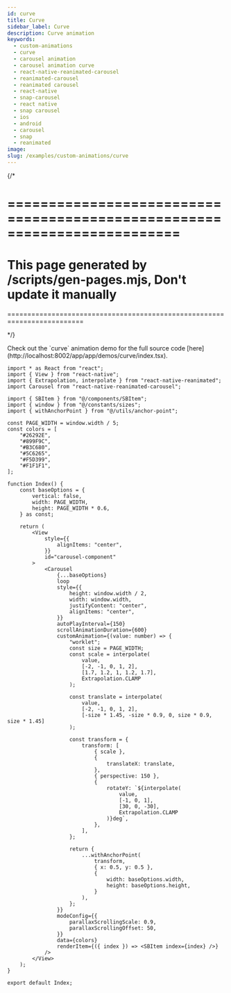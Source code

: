 ```yaml
---
id: curve
title: Curve
sidebar_label: Curve
description: Curve animation
keywords:
  - custom-animations
  - curve
  - carousel animation
  - carousel animation curve
  - react-native-reanimated-carousel
  - reanimated-carousel
  - reanimated carousel
  - react-native
  - snap-carousel
  - react native
  - snap carousel
  - ios
  - android
  - carousel
  - snap
  - reanimated
image:
slug: /examples/custom-animations/curve
---
```


{/* 

=========================================================================
=========================================================================
This page generated by /scripts/gen-pages.mjs, Don't update it manually 
=========================================================================
=========================================================================

*/}


<Callout emoji="👾">
  Check out the `curve` animation demo for the full source code [here](http://localhost:8002/app/app/demos/curve/index.tsx).
</Callout>


<Page pagePath='/demos/custom-animations/curve' />

```tsx copy
import * as React from "react";
import { View } from "react-native";
import { Extrapolation, interpolate } from "react-native-reanimated";
import Carousel from "react-native-reanimated-carousel";

import { SBItem } from "@/components/SBItem";
import { window } from "@/constants/sizes";
import { withAnchorPoint } from "@/utils/anchor-point";

const PAGE_WIDTH = window.width / 5;
const colors = [
	"#26292E",
	"#899F9C",
	"#B3C680",
	"#5C6265",
	"#F5D399",
	"#F1F1F1",
];

function Index() {
	const baseOptions = {
		vertical: false,
		width: PAGE_WIDTH,
		height: PAGE_WIDTH * 0.6,
	} as const;

	return (
		<View
			style={{
				alignItems: "center",
			}}
			id="carousel-component"
		>
			<Carousel
				{...baseOptions}
				loop
				style={{
					height: window.width / 2,
					width: window.width,
					justifyContent: "center",
					alignItems: "center",
				}}
				autoPlayInterval={150}
				scrollAnimationDuration={600}
				customAnimation={(value: number) => {
					"worklet";
					const size = PAGE_WIDTH;
					const scale = interpolate(
						value,
						[-2, -1, 0, 1, 2],
						[1.7, 1.2, 1, 1.2, 1.7],
						Extrapolation.CLAMP
					);

					const translate = interpolate(
						value,
						[-2, -1, 0, 1, 2],
						[-size * 1.45, -size * 0.9, 0, size * 0.9, size * 1.45]
					);

					const transform = {
						transform: [
							{ scale },
							{
								translateX: translate,
							},
							{ perspective: 150 },
							{
								rotateY: `${interpolate(
									value,
									[-1, 0, 1],
									[30, 0, -30],
									Extrapolation.CLAMP
								)}deg`,
							},
						],
					};

					return {
						...withAnchorPoint(
							transform,
							{ x: 0.5, y: 0.5 },
							{
								width: baseOptions.width,
								height: baseOptions.height,
							}
						),
					};
				}}
				modeConfig={{
					parallaxScrollingScale: 0.9,
					parallaxScrollingOffset: 50,
				}}
				data={colors}
				renderItem={({ index }) => <SBItem index={index} />}
			/>
		</View>
	);
}

export default Index;

```